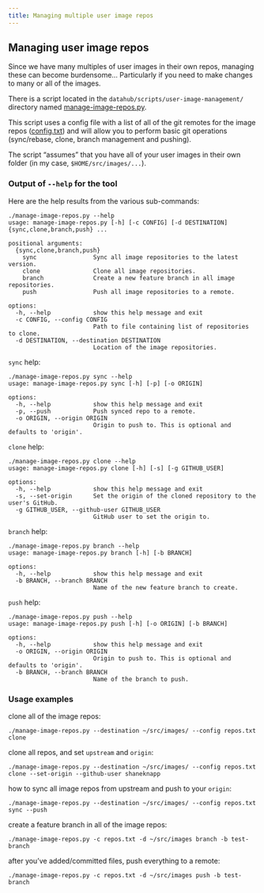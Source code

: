 ```yaml
---
title: Managing multiple user image repos
---
```


## Managing user image repos

Since we have many multiples of user images in their own repos, managing these
can become burdensome... Particularly if you need to make changes to many or
all of the images.

There is a script located in the `datahub/scripts/user-image-management/`
directory named [manage-image-repos.py](https://github.com/berkeley-dsep-infra/datahub/blob/staging/scripts/user-image-management/manage-image-repos.py).

This script uses a config file with a list of all of the git remotes for the
image repos ([config.txt](https://github.com/berkeley-dsep-infra/datahub/blob/staging/scripts/user-image-management/repos.txt))
and will allow you to perform basic git operations (sync/rebase, clone, branch
management and pushing).

The script "assumes" that you have all of your user images in their own folder
(in my case, `$HOME/src/images/...`).

### Output of `--help` for the tool
Here are the help results from the various sub-commands:

```
./manage-image-repos.py --help
usage: manage-image-repos.py [-h] [-c CONFIG] [-d DESTINATION] {sync,clone,branch,push} ...

positional arguments:
  {sync,clone,branch,push}
    sync                Sync all image repositories to the latest version.
    clone               Clone all image repositories.
    branch              Create a new feature branch in all image repositories.
    push                Push all image repositories to a remote.

options:
  -h, --help            show this help message and exit
  -c CONFIG, --config CONFIG
                        Path to file containing list of repositories to clone.
  -d DESTINATION, --destination DESTINATION
                        Location of the image repositories.
```

`sync` help:

```
./manage-image-repos.py sync --help
usage: manage-image-repos.py sync [-h] [-p] [-o ORIGIN]

options:
  -h, --help            show this help message and exit
  -p, --push            Push synced repo to a remote.
  -o ORIGIN, --origin ORIGIN
                        Origin to push to. This is optional and defaults to 'origin'.
```

`clone` help:

```
./manage-image-repos.py clone --help
usage: manage-image-repos.py clone [-h] [-s] [-g GITHUB_USER]

options:
  -h, --help            show this help message and exit
  -s, --set-origin      Set the origin of the cloned repository to the user's GitHub.
  -g GITHUB_USER, --github-user GITHUB_USER
                        GitHub user to set the origin to.
```

`branch` help:

```
./manage-image-repos.py branch --help
usage: manage-image-repos.py branch [-h] [-b BRANCH]

options:
  -h, --help            show this help message and exit
  -b BRANCH, --branch BRANCH
                        Name of the new feature branch to create.
```

`push` help:

```
./manage-image-repos.py push --help
usage: manage-image-repos.py push [-h] [-o ORIGIN] [-b BRANCH]

options:
  -h, --help            show this help message and exit
  -o ORIGIN, --origin ORIGIN
                        Origin to push to. This is optional and defaults to 'origin'.
  -b BRANCH, --branch BRANCH
                        Name of the branch to push.
```

### Usage examples

clone all of the image repos:

```
./manage-image-repos.py --destination ~/src/images/ --config repos.txt clone
```

clone all repos, and set `upstream` and `origin`:

```
./manage-image-repos.py --destination ~/src/images/ --config repos.txt clone --set-origin --github-user shaneknapp
```

how to sync all image repos from upstream and push to your `origin`:

```
./manage-image-repos.py --destination ~/src/images/ --config repos.txt sync --push
```

create a feature branch in all of the image repos:

```
./manage-image-repos.py -c repos.txt -d ~/src/images branch -b test-branch
```

after you've added/committed files, push everything to a remote:

```
./manage-image-repos.py -c repos.txt -d ~/src/images push -b test-branch
```